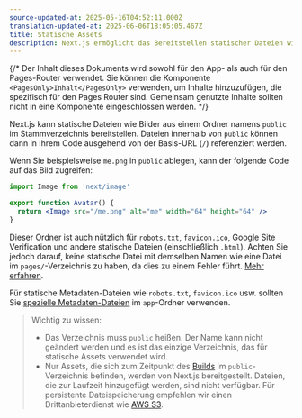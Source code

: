 ```yaml
---
source-updated-at: 2025-05-16T04:52:11.000Z
translation-updated-at: 2025-06-06T18:05:05.467Z
title: Statische Assets
description: Next.js ermöglicht das Bereitstellen statischer Dateien wie Bilder im public-Verzeichnis. Hier erfahren Sie, wie es funktioniert.
---
```


{/* Der Inhalt dieses Dokuments wird sowohl für den App- als auch für den Pages-Router verwendet. Sie können die Komponente `<PagesOnly>Inhalt</PagesOnly>` verwenden, um Inhalte hinzuzufügen, die spezifisch für den Pages Router sind. Gemeinsam genutzte Inhalte sollten nicht in eine Komponente eingeschlossen werden. */}

Next.js kann statische Dateien wie Bilder aus einem Ordner namens `public` im Stammverzeichnis bereitstellen. Dateien innerhalb von `public` können dann in Ihrem Code ausgehend von der Basis-URL (`/`) referenziert werden.

Wenn Sie beispielsweise `me.png` in `public` ablegen, kann der folgende Code auf das Bild zugreifen:

```jsx filename="Avatar.js"
import Image from 'next/image'

export function Avatar() {
  return <Image src="/me.png" alt="me" width="64" height="64" />
}
```

<PagesOnly>

Dieser Ordner ist auch nützlich für `robots.txt`, `favicon.ico`, Google Site Verification und andere statische Dateien (einschließlich `.html`). Achten Sie jedoch darauf, keine statische Datei mit demselben Namen wie eine Datei im `pages/`-Verzeichnis zu haben, da dies zu einem Fehler führt. [Mehr erfahren](/docs/messages/conflicting-public-file-page).

</PagesOnly>

<AppOnly>

Für statische Metadaten-Dateien wie `robots.txt`, `favicon.ico` usw. sollten Sie [spezielle Metadaten-Dateien](/docs/app/api-reference/file-conventions/metadata) im `app`-Ordner verwenden.

</AppOnly>

> Wichtig zu wissen:
>
> - Das Verzeichnis muss `public` heißen. Der Name kann nicht geändert werden und es ist das einzige Verzeichnis, das für statische Assets verwendet wird.
> - Nur Assets, die sich zum Zeitpunkt des [Builds](/docs/app/api-reference/next-cli#build) im `public`-Verzeichnis befinden, werden von Next.js bereitgestellt. Dateien, die zur Laufzeit hinzugefügt werden, sind nicht verfügbar. Für persistente Dateispeicherung empfehlen wir einen Drittanbieterdienst wie [AWS S3](https://aws.amazon.com/s3/).
